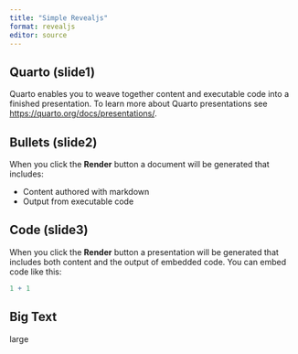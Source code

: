 ```yaml
---
title: "Simple Revealjs"
format: revealjs
editor: source
---
```


## Quarto (slide1)

Quarto enables you to weave together content and executable code into a finished presentation. To learn more about Quarto presentations see <https://quarto.org/docs/presentations/>.

## Bullets (slide2)

When you click the **Render** button a document will be generated that includes:

-   Content authored with markdown
-   Output from executable code

## Code (slide3)

When you click the **Render** button a presentation will be generated that includes both content and the output of embedded code. You can embed code like this:

```r
1 + 1
```

## Big Text {.center}

[large]{.r-fit-text}
